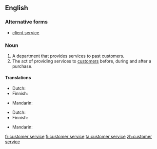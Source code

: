 ==English==
{{wikipedia}}

===Alternative forms===
* [[client service]]

===Noun===
{{en-noun|-}}

# A department that provides services to past customers.
# The act of providing services to [[customer]]s before, during and after a purchase.

====Translations====
{{trans-top|department}}
* Dutch: {{t-|nl|klantenservice|m|f}}
* Finnish: {{t+|fi|asiakaspalvelu}}
{{trans-mid}}
* Mandarin: {{t|cmn|顾客服务部|tr=gùkèfúwùbù|sc=Hani}}
{{trans-bottom}}

{{trans-top|act of providing services}}
* Dutch: {{t-|nl|klantenservice|m|f}}
* Finnish: {{t+|fi|asiakaspalvelu}}
{{trans-mid}}
* Mandarin: {{t|cmn|顾客服务|tr=gùkèfúwù|sc=Hani}}
{{trans-bottom}}

[[fr:customer service]]
[[fi:customer service]]
[[ta:customer service]]
[[zh:customer service]]